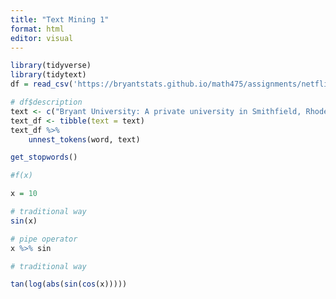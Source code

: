 ```yaml
---
title: "Text Mining 1"
format: html
editor: visual
---
```



```r
library(tidyverse)
library(tidytext)
df = read_csv('https://bryantstats.github.io/math475/assignments/netflix_titles.csv')
```
```r
# df$description
text <- c("Bryant University: A private university in Smithfield, Rhode Island! It has two colleges, the College of Arts and Sciences and the College of Business, and is accredited by the New England Commission of Higher Education")
text_df <- tibble(text = text)
text_df %>%
    unnest_tokens(word, text)

```


```r
get_stopwords()
```


```r
#f(x)

x = 10

# traditional way
sin(x)

# pipe operator
x %>% sin

# traditional way

tan(log(abs(sin(cos(x)))))

```

